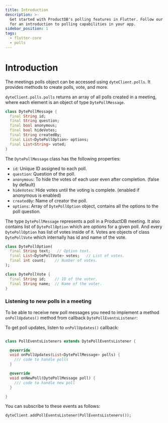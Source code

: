 ```yaml
---
title: Introduction
description: >-
  Get started with ProductDB's polling features in Flutter. Follow our documentation
  for an introduction to polling capabilities in your app.
sidebar_position: 1
tags:
  - flutter-core
  - polls
---
```


# Introduction

The meetings polls object can be accessed using `dyteClient.polls`. It provides
methods to create polls, vote, and more.

`dyteClient.polls.polls` returns an array of all polls created in a meeting,
where each element is an object of type `DytePollMessage`.

```dart
class DytePollMessage {
  final String id;
  final String question;
  final bool anonymous;
  final bool hideVotes;
  final String createdBy;
  final List<DytePollOption> options;
  final List<String> voted;
}
```

The `DytePollMessage` class has the following properties:

- `id`: Unique ID assigned to each poll.
- `question`: Question of the poll.
- `anonymous`: To hide the votes of each user even after completion. (false by
  default)
- `hideVotes`: Hide votes until the voting is complete. (enabled if anonymous is
  enabled)
- `createdBy`: Name of creator the poll.
- `options`: Array of `DytePollOption` object, contains all the options to the
  poll question.

The type `DytePollMessage` represents a poll in a ProductDB meeting. It also
contains list of `DytePollOption` which are _options_ for a given poll. And every
`DytePollOption` has list of votes inside of it. Votes are objects of class
`DytePollVote` which internally has id and name of the vote.

```dart
class DytePollOption(
  final String text;   // Option text.
  final List<DytePollVote> votes;   // List of votes.
  final int count;    // Number of votes.
);

class DytePollVote {
  final String id;    // ID of the voter.
  final String name;  // Name of the voter.
}
```

### Listening to new polls in a meeting

To be able to receive new poll messages you need to implement a method
`onPollUpdates()` method from callback `DytePollEventsListener`:

To get poll updates, listen to `onPollUpdates()` callback:

```dart

class PollEventsListeners extends DytePollEventsListener {

  @override
  void onPollUpdates(List<DytePollMessage> polls) {
    /// code to handle polls
  }

  @override
  void onNewPoll(DytePollMessage poll) {
    /// code to handle new poll
  }

}

```

You can subscribe to these events as follows:

```dart
dyteClient.addPollEventsListener(PollEventsListeners());
```

<head>
  <title>Flutter Core Introduction</title>
  <meta
    name="description"
    content="Get started with ProductDB's polling features in Flutter. Follow our documentation for an introduction to polling capabilities in your app."
  />
</head>
